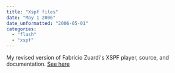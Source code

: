```yaml
---
title: "Xspf files"
date: "May 1 2006"
date_unformatted: "2006-05-01"
categories: 
  - "flash"
  - "xspf"
---
```


My revised version of Fabricio Zuardi's XSPF player, source, and documentation. [See here](http://lacymorrow.com/projects/xspf)
